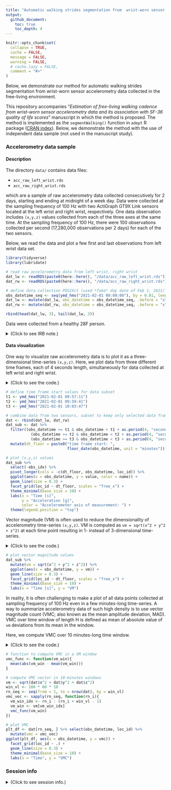 ```yaml
---
title: "Automatic walking strides segmentation from  wrist-worn sensor accelerometry data collected in the free-living"
output:
  github_document:
    toc: true
    toc_depth: 4
---
```


<!-- README.md is generated from README.Rmd. Please edit that file -->

```r
knitr::opts_chunk$set(
  collapse = TRUE,
  cache = FALSE,
  message = FALSE,
  warning = FALSE,
  # cache.lazy = FALSE,
  comment = "#>"
)
```

Below, we demonstrate our method for automatic walking strides segmentation from wrist-worn sensor accelerometry data collected in the free-living environment. 

This repository accompanies "*Estimation of free-living walking cadence from wrist-worn sensor accelerometry data and its association with SF-36 quality of life scores*" manuscript in which the method is proposed. The method is implemented as the `segmentWalking()` function in `adept` R package ([CRAN index](https://cran.r-project.org/web/packages/adept/index.html)). Below, we demonstrate the method with the use of independent data sample (not used in the manuscript study). 

### Accelerometry data sample 

#### Description 

The directory `data/` contains data files: 

* `acc_raw_left_wrist.rds`
* `acc_raw_right_wrist.rds`

which are a sample of raw accelerometry data collected consecutively for 2 days, starting and ending at midnight of a week day. Data were collected at the sampling frequency of 100 Hz with two ActiGraph GT9X Link sensors located at the left wrist and right wrist, respectively. One data observation includes `(x,y,z)` values collected from each of the three axes at the same time. At the sampling frequency of 100 Hz, there were 100 observations collected per second (17,280,000 observations per 2 days) for each of the two sensors.

Below, we read the data and plot a few first and last observations from left wrist data set. 

```r
library(tidyverse)
library(lubridate)

# read raw accelerometry data from left wrist, right wrist
dat_lw <- readRDS(paste0(here::here(), "/data/acc_raw_left_wrist.rds")) %>% as_tibble()
dat_rw <- readRDS(paste0(here::here(), "/data/acc_raw_right_wrist.rds")) %>% as_tibble()

# define data collection POSIXct (used *fake* day date of Feb 1, 2021)
obs_datetime_seq <- seq(ymd_hms("2021-02-01 00:00:00"), by = 0.01, length.out = nrow(dat_lw))
dat_lw <- mutate(dat_lw, obs_datetime = obs_datetime_seq, .before = "x")
dat_rw <- mutate(dat_rw, obs_datetime = obs_datetime_seq, .before = "x")
```

```r
rbind(head(dat_lw, 3), tail(dat_lw, 3))
```

Data were collected from a healthy 28F person.

<details>
  <summary>(Click to see IRB note.)</summary>
  
The raw accelerometry data in `data/` package were collected from sensors worn by Marta Karas, an author of this repository. The IRB Office Determination Request Form for Primary (New) Data Collection request form was submitted in regard to the collection and further publishing of these data. Based on preliminary review of the request form submitted, it was determined that the data collection and further data publishing activity described in the determination request does not qualify as human subjects research as defined by DHHS regulations 45 CFR 46.102, and does not require IRB oversight.
</details>

#### Data visualization  

One way to visualize raw accelerometry data is to plot it as a three-dimensional time-series `(x,y,z)`. Here, we plot data from three different time frames, each of 4 seconds length, simultaneously for data collected at left wrist and right wrist. 

<details> <summary>(Click to see the code.)</summary>
```r
# define time frame start values for data subset
t1 <- ymd_hms("2021-02-01 09:57:11") 
t2 <- ymd_hms("2021-02-01 09:59:41") 
t3 <- ymd_hms("2021-02-01 10:03:47") 

# combine data from two sensors, subset to keep only selected data frames 
dat <- rbind(dat_lw, dat_rw)
dat_sub <- dat %>%
  filter((obs_datetime >= t1 & obs_datetime < t1 + as.period(4, "seconds")) | 
           (obs_datetime >= t2 & obs_datetime < t2 + as.period(4, "seconds")) | 
           (obs_datetime >= t3 & obs_datetime < t3 + as.period(4, "seconds")) ) %>%
  mutate(dt_floor = paste0("time frame start: ", 
                           floor_date(obs_datetime, unit = "minutes")))

# plot (x,y,z) values 
dat_sub %>%
  select(-obs_idx) %>% 
  pivot_longer(cols = -c(dt_floor, obs_datetime, loc_id)) %>%
  ggplot(aes(x = obs_datetime, y = value, color = name)) + 
  geom_line(size = 0.3) + 
  facet_grid(loc_id ~ dt_floor, scales = "free_x") + 
  theme_minimal(base_size = 10) + 
  labs(x = "Time [s]", 
       y = "Acceleration [g]", 
       color = "Accelerometer axis of measurement: ") + 
  theme(legend.position = "top")
```
</details>

```r
# define time frame start values for data subset
t1 <- ymd_hms("2021-02-01 09:57:11") 
t2 <- ymd_hms("2021-02-01 09:59:41") 
t3 <- ymd_hms("2021-02-01 10:03:47") 

# combine data from two sensors, subset to keep only selected data frames 
dat <- rbind(dat_lw, dat_rw)
dat_sub <- dat %>%
  filter((obs_datetime >= t1 & obs_datetime < t1 + as.period(4, "seconds")) | 
           (obs_datetime >= t2 & obs_datetime < t2 + as.period(4, "seconds")) | 
           (obs_datetime >= t3 & obs_datetime < t3 + as.period(4, "seconds")) ) %>%
  mutate(dt_floor = paste0("time frame start: ", 
                           floor_date(obs_datetime, unit = "minutes")))

# plot (x,y,z) values 
dat_sub %>%
  select(-obs_idx) %>% 
  pivot_longer(cols = -c(dt_floor, obs_datetime, loc_id)) %>%
  ggplot(aes(x = obs_datetime, y = value, color = name)) + 
  geom_line(size = 0.3) + 
  facet_grid(loc_id ~ dt_floor, scales = "free_x") + 
  theme_minimal(base_size = 10) + 
  labs(x = "Time [s]", 
       y = "Acceleration [g]", 
       color = "Accelerometer axis of measurement: ") + 
  theme(legend.position = "top")
```

Vector magnitude (VM) is often used to reduce the dimensionality of accelerometry time-series `(x,y,z)`. VM is computed as `vm = sqrt(x^2 + y^2 + z^2)` at each time point resulting in 1- instead of 3-dimensional time-series.

<details> <summary>(Click to see the code.)</summary>
```r
# plot vector magnitude values 
dat_sub %>%
  mutate(vm = sqrt(x^2 + y^2 + z^2)) %>%
  ggplot(aes(x = obs_datetime, y = vm)) + 
  geom_line(size = 0.3) + 
  facet_grid(loc_id ~ dt_floor, scales = "free_x") + 
  theme_minimal(base_size = 10) + 
  labs(x = "Time [s]", y = "VM") 
```
</details>

```r
# plot vector magnitude values 
dat_sub %>%
  mutate(vm = sqrt(x^2 + y^2 + z^2)) %>%
  ggplot(aes(x = obs_datetime, y = vm)) + 
  geom_line(size = 0.3) + 
  facet_grid(loc_id ~ dt_floor, scales = "free_x") + 
  theme_minimal(base_size = 10) + 
  labs(x = "Time [s]", y = "VM") 
```

In reality, it is often challenging to make a plot of all data points collected at sampling frequency of 100 Hz even in a few minutes-long time-series. A way to summarize accelerometry data of such high density is to use vector magnitude count (VMC; also known as the mean amplitude deviation, MAD). VMC over time window of length H is defined as mean of absolute value of `vm` deviations from its mean in the window. 

Here, we compute VMC over 10 minutes-long time window.

<details> <summary>(Click to see the code.)</summary>
```r
# function to compute VMC in a VM window
vmc_func <- function(vm_win){
  mean(abs(vm_win - mean(vm_win)))
}

# compute VMC vector in 10-minutes windows
vm <- sqrt(dat$x^2 + dat$y^2 + dat$z^2)
win_vl <- 100 * 60 * 10
rn_seq <- seq(from = 1, to = nrow(dat), by = win_vl)
vmc_vec <- sapply(rn_seq, function(rn_i){
  vm_win_idx <- rn_i : (rn_i + win_vl - 1)
  vm_win <- vm[vm_win_idx]
  vmc_func(vm_win)
})

# plot VMC
plt_df <- dat[rn_seq, ] %>% select(obs_datetime, loc_id) %>%
  mutate(vmc = vmc_vec)
ggplot(plt_df, aes(x = obs_datetime, y = vmc)) +
  facet_grid(loc_id ~ .) +
  geom_line(size = 0.3) +
  theme_minimal(base_size = 10) +
  labs(x = "Time", y = "VMC")
```
</details>

```r
# function to compute VMC in a VM window
vmc_func <- function(vm_win){
  mean(abs(vm_win - mean(vm_win)))
}

# compute VMC vector in 10-minutes windows
vm <- sqrt(dat$x^2 + dat$y^2 + dat$z^2)
win_vl <- 100 * 60 * 10
rn_seq <- seq(from = 1, to = nrow(dat), by = win_vl)
vmc_vec <- sapply(rn_seq, function(rn_i){
  vm_win_idx <- rn_i : (rn_i + win_vl - 1)
  vm_win <- vm[vm_win_idx]
  vmc_func(vm_win)
})

# plot VMC
plt_df <- dat[rn_seq, ] %>% select(obs_datetime, loc_id) %>%
  mutate(vmc = vmc_vec)
ggplot(plt_df, aes(x = obs_datetime, y = vmc)) +
  facet_grid(loc_id ~ .) +
  geom_line(size = 0.3) +
  theme_minimal(base_size = 10) +
  labs(x = "Time", y = "VMC")
```



### Session info

<details>
  <summary>(Click to see session info.)</summary>

```r
devtools::session_info()
```
</details>


